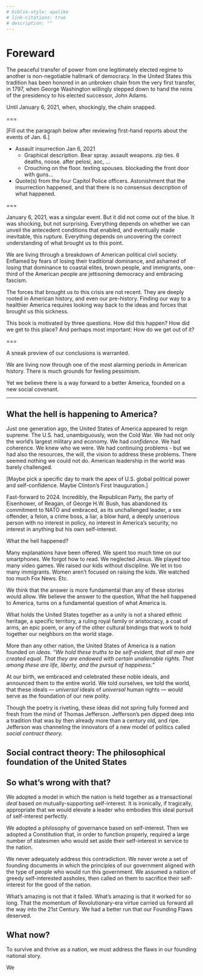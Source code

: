 ```yaml
---
# biblio-style: apalike
# link-citations: true
# description: ""
---
```


# Foreward {.unnumbered}

The peaceful transfer of power from one legitimately elected regime to
another is non-negotiable hallmark of democracy. In the United States
this tradition has been honored in an unbroken chain from the very first
transfer, in 1797, when George Washington willingly stepped down to hand
the reins of the presidency to his elected successor, John Adams.

Until January 6, 2021, when, shockingly, the chain snapped.

===

\[Fill out the paragraph below after reviewing first-hand reports about
the events of Jan. 6.\]

-   Assault insurrection Jan 6, 2021
    -   Graphical description. Bear spray. assault weapons. zip ties. 6
        deaths, noose. after pelosi, aoc, ...
    -   Crouching on the floor. texting spouses. blockading the front
        door with guns...
-   Quote(s) from the four Capitol Police officers. Astonishment that
    the insurrection happened, and that there is no consensus
    description of what happened.

===

January 6, 2021, was a singular event. But it did not come out of the
blue. It was shocking, but not surprising. Everything depends on whether
we can unveil the antecedent conditions that enabled, and eventually
made inevitable, this rupture. Everything depends on uncovering the
correct understanding of what brought us to this point.

We are living through a breakdown of American political civil society.
Enflamed by fears of losing their traditional dominance, and ashamed of
losing that dominance to coastal elites, brown people, and immigrants,
one-third of the American people are jettisoning democracy and embracing
fascism.

The forces that brought us to this crisis are not recent. They are
deeply rooted in American history, and even our pre-history. Finding our
way to a healthier America requires looking way back to the ideas and
forces that brought us this sickness.

This book is motivated by three questions. How did this happen? How did
we get to this place? And perhaps most important: How do we get out of
it?

===

A sneak preview of our conclusions is warranted.

We are living now through one of the most alarming periods in American
history. There is much grounds for feeling pessimism.

Yet we believe there is a way forward to a better America, founded on a
new social covenant.

------------------------------------------------------------------------

## What the hell is happening to America?

Just one generation ago, the United States of America appeared to reign
supreme. The U.S. had, unambiguously, won the Cold War. We had not only
the world's largest military and economy. We had *confidence*. We had
coherence. We knew who we were. We had continuing problems - but we had
also the resources, the will, the vision to address these problems.
There seemed nothing we could not do. American leadership in the world
was barely challenged.

\[Maybe pick a specific day to mark the apex of U.S. global political
power and self-confidence. Maybe Clinton's First Inauguration.\]

Fast-forward to 2024. Incredibly, the Republican Party, the party of
Eisenhower, of Reagan, of George H.W. Bush, has abandoned its commitment
to NATO and embraced, as its unchallenged leader, a sex offender, a
felon, a crime boss, a liar, a blow hard, a deeply unserious person with
no interest in policy, no interest in America's security, no interest in
anything but his own self-interest.

What the hell happened?

Many explanations have been offered. We spent too much time on our
smartphones. We forgot how to read. We neglected Jesus. We played too
many video games. We raised our kids without discipline. We let in too
many immigrants. Women aren't focused on raising the kids. We watched
too much Fox News. Etc.

We think that the answer is more fundamental than any of these stories
would allow. We believe the answer to the question, What the hell
happened to America, turns on a fundamental question of what America is.

What holds the United States together as a unity is not a shared ethnic
heritage, a specific territory, a ruling royal family or aristocracy, a
coat of arms, an epic poem, or any of the other cultural bindings that
work to hold together our neighbors on the world stage.

More than any other nation, the United States of America is a nation
founded on *ideas. "We hold these truths to be self-evident, that all
men are created equal. That they are endowed with certain unalienable
rights. That among these are life, liberty, and the pursuit of
happiness."*

At our birth, we embraced and celebrated these noble ideals, and
announced them to the entire world. We told ourselves, we told the
world, that these ideals — *universal* ideals of *universal* human
rights — would serve as the foundation of our new polity.

Though the poetry is riveting, these ideas did not spring fully formed
and fresh from the mind of Thomas Jefferson. Jefferson's pen dipped deep
into a tradition that was by then already more than a century old, and
ripe. Jefferson was channeling the innovators of a new model of politics
called *social contract theory.*

## Social contract theory: The philosophical foundation of the United States

## So what's wrong with that?

We adopted a model in which the nation is held together as a
transactional *deal* based on mutually-supporting self-interest. It is
ironically, if tragically, appropriate that we would elevate a leader
who embodies this ideal pursuit of self-interest perfectly.

We adopted a philosophy of governance based on self-interest. Then we
adopted a Constitution that, in order to function properly, required a
large number of statesmen who would set aside their self-interest in
service to the nation.

We never adequately address this contradiction. We never wrote a set of
founding documents in which the principles of our government aligned
with the type of people who would run this government. We assumed a
nation of greedy self-interested assholes, then called on them to
sacrifice their self-interest for the good of the nation.

What's amazing is not that it failed. What's amazing is that it worked
for so long. That the momentum of Revolutionary-era virtue carried us
forward all the way into the 21st Century. We had a better run that our
Founding Flaws deserved.

## What now?

To survive and thrive as a nation, we must address the flaws in our
founding national story.

We

